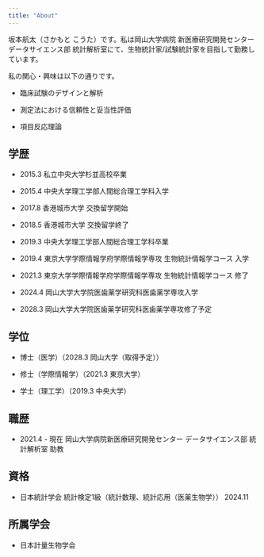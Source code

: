 ```yaml
---
title: "About"
---
```


坂本航太（さかもと こうた）です。私は岡山大学病院 新医療研究開発センター データサイエンス部 統計解析室にて、生物統計家/試験統計家を目指して勤務しています。

私の関心・興味は以下の通りです。

-   臨床試験のデザインと解析

-   測定法における信頼性と妥当性評価

-   項目反応理論

## 学歴

-   2015.3 私立中央大学杉並高校卒業

-   2015.4 中央大学理工学部人間総合理工学科入学

-   2017.8 香港城市大学 交換留学開始

-   2018.5 香港城市大学 交換留学終了

-   2019.3 中央大学理工学部人間総合理工学科卒業

-   2019.4 東京大学学際情報学府学際情報学専攻 生物統計情報学コース 入学

-   2021.3 東京大学学際情報学府学際情報学専攻 生物統計情報学コース 修了

-   2024.4 岡山大学大学院医歯薬学研究科医歯薬学専攻入学

-   2028.3 岡山大学大学院医歯薬学研究科医歯薬学専攻修了予定

## 学位

-   博士（医学）（2028.3 岡山大学（取得予定））

-   修士（学際情報学）（2021.3 東京大学）

-   学士（理工学）（2019.3 中央大学）

## 職歴

-   2021.4 - 現在 岡山大学病院新医療研究開発センター データサイエンス部 統計解析室 助教

## 資格

-   日本統計学会 統計検定1級（統計数理、統計応用（医薬生物学）） 2024.11

## 所属学会

-   日本計量生物学会
